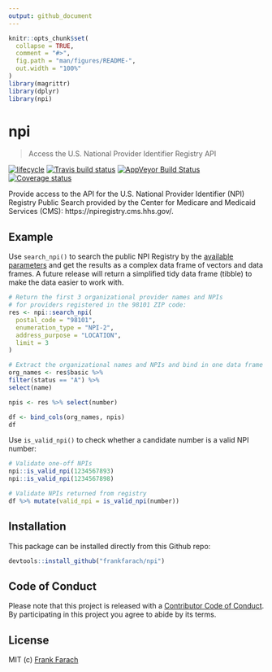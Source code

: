 ```yaml
---
output: github_document
---
```


<!-- README.md is generated from README.Rmd. Please edit that file -->

```r
knitr::opts_chunk$set(
  collapse = TRUE,
  comment = "#>",
  fig.path = "man/figures/README-",
  out.width = "100%"
)
library(magrittr)
library(dplyr)
library(npi)
```

# npi
> Access the U.S. National Provider Identifier Registry API

[![lifecycle](https://img.shields.io/badge/lifecycle-experimental-orange.svg)](https://www.tidyverse.org/lifecycle/#experimental)
[![Travis build status](https://travis-ci.org/frankfarach/npi.svg?branch=master)](https://travis-ci.org/frankfarach/npi)
[![AppVeyor Build Status](https://ci.appveyor.com/api/projects/status/github/frankfarach/npi?branch=master&svg=true)](https://ci.appveyor.com/project/frankfarach/npi)
[![Coverage status](https://codecov.io/gh/frankfarach/npi/branch/master/graph/badge.svg)](https://codecov.io/github/frankfarach/npi?branch=master)

Provide access to the API for the U.S. National Provider Identifier (NPI) Registry Public Search provided by the Center for Medicare and Medicaid Services (CMS): https://npiregistry.cms.hhs.gov/.

## Example

Use `search_npi()` to search the public NPI Registry by the [available parameters](https://npiregistry.cms.hhs.gov/registry/help-api) and get the results as a complex data frame of vectors and data frames. A future release will return a simplified tidy data frame (tibble) to make the data easier to work with.

```r
# Return the first 3 organizational provider names and NPIs
# for providers registered in the 98101 ZIP code:
res <- npi::search_npi(
  postal_code = "98101",
  enumeration_type = "NPI-2",
  address_purpose = "LOCATION",
  limit = 3
)

# Extract the organizational names and NPIs and bind in one data frame
org_names <- res$basic %>%
filter(status == "A") %>%
select(name)

npis <- res %>% select(number)

df <- bind_cols(org_names, npis)
df

```

Use `is_valid_npi()` to check whether a candidate number is a valid NPI number:

```r
# Validate one-off NPIs
npi::is_valid_npi(1234567893)
npi::is_valid_npi(1234567898)

# Validate NPIs returned from registry
df %>% mutate(valid_npi = is_valid_npi(number))
```

## Installation

This package can be installed directly from this Github repo:

```r
devtools::install_github("frankfarach/npi")
```

## Code of Conduct

Please note that this project is released with a [Contributor Code of Conduct](CODE_OF_CONDUCT.md). By participating in this project you agree to abide by its terms.

## License

MIT (c) [Frank Farach](https://github.com/frankfarach)
